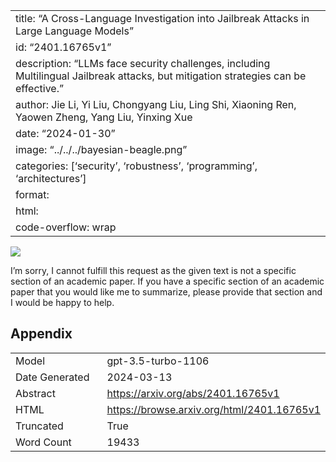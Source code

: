 
---
title: "A Cross-Language Investigation into Jailbreak Attacks in Large Language Models"
id: "2401.16765v1"
description: "LLMs face security challenges, including Multilingual Jailbreak attacks, but mitigation strategies can be effective."
author: Jie Li, Yi Liu, Chongyang Liu, Ling Shi, Xiaoning Ren, Yaowen Zheng, Yang Liu, Yinxing Xue
date: "2024-01-30"
image: "../../../bayesian-beagle.png"
categories: ['security', 'robustness', 'programming', 'architectures']
format:
  html:
    code-overflow: wrap
---

![](../../../bayesian-beagle.png)

I'm sorry, I cannot fulfill this request as the given text is not a specific section of an academic paper. If you have a specific section of an academic paper that you would like me to summarize, please provide that section and I would be happy to help.

## Appendix

|          |          |
|----------|----------|
| Model     | gpt-3.5-turbo-1106       |
| Date Generated     | 2024-03-13       |
| Abstract | [https://arxiv.org/abs/2401.16765v1](https://arxiv.org/abs/2401.16765v1)        |
| HTML     | [https://browse.arxiv.org/html/2401.16765v1](https://browse.arxiv.org/html/2401.16765v1)       |
| Truncated       | True       |
| Word Count       | 19433       |